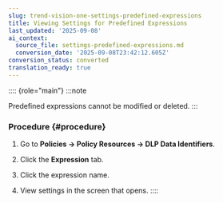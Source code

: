 ```yaml
---
slug: trend-vision-one-settings-predefined-expressions
title: Viewing Settings for Predefined Expressions
last_updated: '2025-09-08'
ai_context:
  source_file: settings-predefined-expressions.md
  conversion_date: '2025-09-08T23:42:12.605Z'
conversion_status: converted
translation_ready: true
---
```


:::: {role="main"}
:::note

Predefined expressions cannot be modified or deleted.
:::

### Procedure {#procedure}

1.  Go to **Policies → Policy Resources → DLP Data Identifiers**.

2.  Click the **Expression** tab.

3.  Click the expression name.

4.  View settings in the screen that opens.
::::
